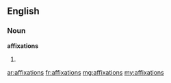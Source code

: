 ==English==

===Noun===
'''affixations'''

# {{plural of|[[affixation]]}}

[[ar:affixations]]
[[fr:affixations]]
[[mg:affixations]]
[[my:affixations]]